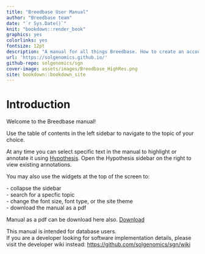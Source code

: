 ```yaml
---
title: "Breedbase User Manual"
author: "Breedbase team"
date: "`r Sys.Date()`"
knit: "bookdown::render_book"
graphics: yes
colorlinks: yes
fontsize: 12pt
description: "A manual for all things Breedbase. How to create an account, search the database, manage different data types, and analyze data."
url: 'https://solgenomics.github.io/'
github-repo: solgenomics/sgn
cover-image: assets/images/Breedbase_HighRes.png
site: bookdown::bookdown_site
---
```


# Introduction {.unnumbered}

Welcome to the Breedbase manual!

::: {show-in="html"}
Use the table of contents in the left sidebar to navigate to the topic of your choice.

At any time you can select specific text in the manual to highlight or annotate it using [Hypothesis](https://web.hypothes.is/). Open the Hypothesis sidebar on the right to view existing annotations.

You may also use the widgets at the top of the screen to:

<i class="fa fa-align-justify tab"></i> - collapse the sidebar<br> <i class="fa fa-search tab"></i> - search for a specfic topic<br> <i class="fa fa-font tab"></i> - change the font size, font type, or the site theme<br> <i class="fa fa-file-pdf-o tab"></i> - download the manual as a pdf

Manual as a pdf can be download here also. [<i class="fa fa-file-pdf-o"></i> Download](BreedbaseManual.pdf)
:::

This manual is intended for database users.\
If you are a developer looking for software implementation details, please visit the developer wiki instead: <https://github.com/solgenomics/sgn/wiki>

````{=html}
<!-- ```{js, echo = FALSE}
title=document.getElementById('header');
title.innerHTML = '<center><img src="assets/images/Breedbase_HighRes.png" style="max-width: 50%;" alt="Breedbase Logo"></center>' + title.innerHTML
``` -->
````
